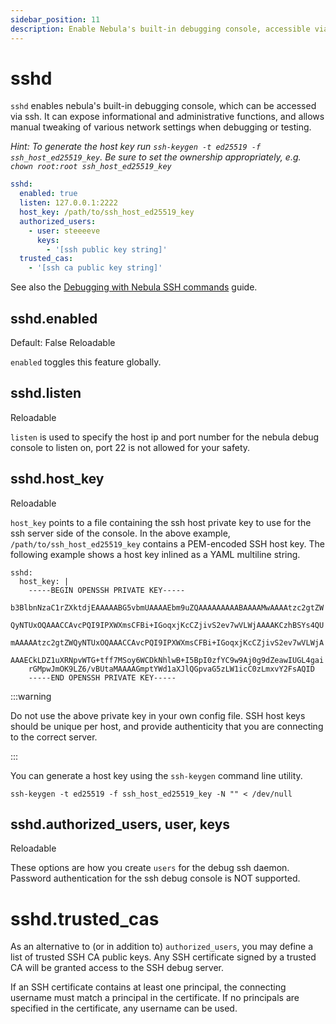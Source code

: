```yaml
---
sidebar_position: 11
description: Enable Nebula's built-in debugging console, accessible via SSH.
---
```



# sshd

`sshd` enables nebula's built-in debugging console, which can be accessed via ssh. It can expose informational and
administrative functions, and allows manual tweaking of various network settings when debugging or testing.

_Hint: To generate the host key run `ssh-keygen -t ed25519 -f ssh_host_ed25519_key`. Be sure to set the ownership
appropriately, e.g. `chown root:root ssh_host_ed25519_key`_

```yml
sshd:
  enabled: true
  listen: 127.0.0.1:2222
  host_key: /path/to/ssh_host_ed25519_key
  authorized_users:
    - user: steeeeve
      keys:
        - '[ssh public key string]'
  trusted_cas:
    - '[ssh ca public key string]'
```

See also the [Debugging with Nebula SSH commands](/docs/guides/debug-ssh-commands/) guide.

## sshd.enabled

<Pill className="mb-24">Default: False</Pill> <Pill className="mb-24">Reloadable</Pill>

`enabled` toggles this feature globally.

## sshd.listen

<Pill className="mb-24">Reloadable</Pill>

`listen` is used to specify the <UnderlayIP>host ip</UnderlayIP> and port number for the nebula debug console to listen
on, port 22 is not allowed for your safety.

## sshd.host_key

<Pill className="mb-24">Reloadable</Pill>

`host_key` points to a file containing the ssh host private key to use for the ssh server side of the console. In the
above example, `/path/to/ssh_host_ed25519_key` contains a PEM-encoded SSH host key. The following example shows a host
key inlined as a YAML multiline string.

```
sshd:
  host_key: |
    -----BEGIN OPENSSH PRIVATE KEY-----
    b3BlbnNzaC1rZXktdjEAAAAABG5vbmUAAAAEbm9uZQAAAAAAAAABAAAAMwAAAAtzc2gtZW
    QyNTUxOQAAACCAvcPQI9IPXWXmsCFBi+IGoqxjKcCZjivS2ev7wVLWjAAAAKCzhBSYs4QU
    mAAAAAtzc2gtZWQyNTUxOQAAACCAvcPQI9IPXWXmsCFBi+IGoqxjKcCZjivS2ev7wVLWjA
    AAAECkLDZ1uXRNpvWTG+tff7MSoy6WCDkNhlwB+I5BpI0zfYC9w9Aj0g9dZeawIUGL4gai
    rGMpwJmOK9LZ6/vBUtaMAAAAGmptYWd1aXJlQGpvaG5zLW1icC0zLmxvY2FsAQID
    -----END OPENSSH PRIVATE KEY-----
```

:::warning

Do not use the above private key in your own config file. SSH host keys should be unique per host, and provide
authenticity that you are connecting to the correct server.

:::

You can generate a host key using the `ssh-keygen` command line utility.

`ssh-keygen -t ed25519 -f ssh_host_ed25519_key -N "" < /dev/null`

## sshd.authorized_users, user, keys

<Pill className="mb-24">Reloadable</Pill>

These options are how you create `users` for the debug ssh daemon. Password authentication for the ssh debug console is
NOT supported.

# sshd.trusted_cas

As an alternative to (or in addition to) `authorized_users`, you may define a list of trusted SSH CA public keys. Any
SSH certificate signed by a trusted CA will be granted access to the SSH debug server.

If an SSH certificate contains at least one principal, the connecting username must match a principal in the
certificate. If no principals are specified in the certificate, any username can be used.
